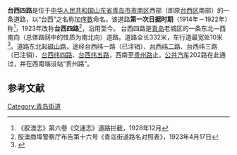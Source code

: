 {{Infobox China Road
|中文道路名称=台西四路
|道路名称拼音=TAIXI 4<sup>th</sup> Rd
|路牌类型=Qingdao
|道路方向=NS
|图片=
|图片说明=
|道路属性=城市支路
|道路总长度=0.332
|车速限制=
|行车线数量=
|所在地区={{CHN}}[[山东省|山东省]][[青岛市|青岛市]]
|起点=磁山路
|终点=贵州路
|道路命名日期=1914年
|命名缘由=[[台西鎮|台西鎮]]道路整理
|道路旧名={{lang|ja|台西鎮四丁目}}
|道路动工日期=
|通车日期=
|路段主要建筑=
}}
'''台西四路'''是位于[[中华人民共和国|中华人民共和国]][[山东省|山东省]][[青岛市|青岛市]][[市南区|市南区]]西部（即原[[台西区|台西区]]南部）的一条道路，以“台西”之名称加[[序数|序数]]命名。该道路'''第一次日据时期'''（1914年－1922年）称'''{{lang|ja|台西鎮四丁目}}'''<ref>《胶澳志》第六卷《交通志》道路拦截，1928年12月</ref>，1923年改称'''台西四路'''<ref>胶澳商埠警察厅布告第十六号《青岛街道路名对照表》，1923年4月17日</ref>，沿用至今。
台西四路是[[青岛|青岛]]老城区的一条东北—西南向（总体路网中的性质为南北向）道路。道路全长332米，车行道最宽处10米<ref>{{Cite web |url=http://www.qddm.org/shi/web/daolu_list.asp?class=397&name=%E5%8F%B0%E8%A5%BF&id=397 |title=青岛地名 道路 |accessdate=2017-12-04 |archive-date=2016-03-04 |archive-url=https://web.archive.org/web/20160304101306/http://www.qddm.org/shi/web/daolu_list.asp?class=397&name=%E5%8F%B0%E8%A5%BF&id=397 |dead-url=yes }}</ref>。道路东北起[[磁山路_(青岛)|磁山路]]，途经台西纬一路（已注销）、[[台西纬二路|台西纬二路]]、台西纬三路（已注销）、[[台西纬四路|台西纬四路]]、[[台西纬五路|台西纬五路]]，西南至[[贵州路_(青岛)|贵州路]]止。[[公共汽车|公共汽车]]202路在此通过，并在西南端设站“贵州路”。


==参考文献==
{{Reflist}}
{{青岛老街}}
[[Category:青岛街道|Category:青岛街道]]